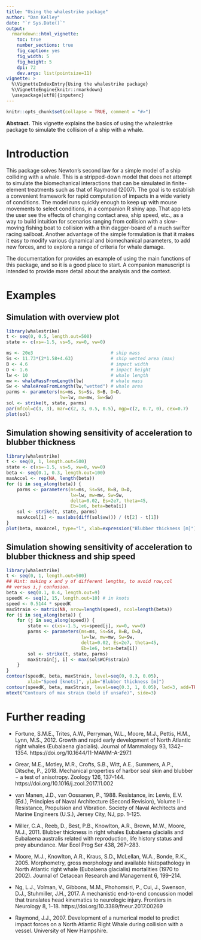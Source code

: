 ```yaml
---
title: "Using the whalestrike package"
author: "Dan Kelley"
date: "`r Sys.Date()`"
output:
  rmarkdown::html_vignette:
    toc: true
    number_sections: true
    fig_caption: yes
    fig_width: 5
    fig_height: 5
    dpi: 72
    dev.args: list(pointsize=11)
vignette: >
  %\VignetteIndexEntry{Using the whalestrike package}
  %\VignetteEngine{knitr::rmarkdown}
  \usepackage[utf8]{inputenc}
---
```


<!-- HOW TO BUILD THE VIGNETTE. -->
<!-- 1. edit this file in vignettes/whalestrike.Rmd -->
<!-- 2. run devtools::build_vignettes() -->
<!-- 3. build the package -->


```r
knitr::opts_chunk$set(collapse = TRUE, comment = "#>")
```

**Abstract.** This vignette explains the basics of using the whalestrike
package to simulate the collision of a ship with a whale.

# Introduction

This package solves Newton's second law for a simple model of a ship colliding
with a whale. This is a stripped-down model that does not attempt to simulate
the biomechanical interactions that can be simulated in finite-element
treatments such as that of Raymond (2007).  The goal is to establish a
convenient framework for rapid computation of impacts in a wide variety of
conditions. The model runs quickly enough to keep up with mouse movements to
select conditions, in a companion R shiny app. That app lets the user see the
effects of changing contact area, ship speed, etc., as a way to build intuition
for scenarios ranging from collision with a slow-moving fishing boat to
collision with a thin dagger-board of a much swifter racing sailboat. Another
advantage of the simple formulation is that it makes it easy to modify various
dynamical and biomechanical parameters, to add new forces, and to explore a
range of criteria for whale damage.

The documentation for \code{\link{strike}} provides an example of using the
main functions of this package, and so it is a good place to start. A companion
manuscript is intended to provide more detail about the analysis and the
context.

# Examples

## Simulation with overview plot

```r
library(whalestrike)
t <- seq(0, 0.5, length.out=500)
state <- c(xs=-1.5, vs=5, xw=0, vw=0)

ms <- 20e3                             # ship mass
Ss <- 11.73*(2*1.58+4.63)              # ship wetted area (max)
B <- 4.6                               # impact width
D <- 1.6                               # impact height
lw <- 10                               # whale length
mw <- whaleMassFromLength(lw)          # whale mass
Sw <- whaleAreaFromLength(lw,"wetted") # whale area
parms <- parameters(ms=ms, Ss=Ss, B=B, D=D,
                    lw=lw, mw=mw, Sw=Sw)
sol <- strike(t, state, parms)
par(mfcol=c(3, 3), mar=c(2, 3, 0.5, 0.5), mgp=c(2, 0.7, 0), cex=0.7)
plot(sol)
```

## Simulation showing sensitivity of acceleration to blubber thickness

```r
library(whalestrike)
t <- seq(0, 1, length.out=500)
state <- c(xs=-1.5, vs=5, xw=0, vw=0)
beta <- seq(0.1, 0.3, length.out=100)
maxAccel <- rep(NA, length(beta))
for (i in seq_along(beta)) {
    parms <- parameters(ms=ms, Ss=Ss, B=B, D=D,
                        lw=lw, mw=mw, Sw=Sw,
                        delta=0.02, Es=2e7, theta=45,
                        Eb=1e6, beta=beta[i])
    sol <- strike(t, state, parms)
    maxAccel[i] <- max(abs(diff(sol$vw))) / (t[2] - t[1])
}
plot(beta, maxAccel, type="l", xlab=expression("Blubber thickness [m]"), ylab="Max. Acceleration [m/s^2]")
```

## Simulation showing sensitivity of acceleration to blubber thickness and ship speed

```r
library(whalestrike)
t <- seq(0, 1, length.out=500)
## Hint: making x and y of different lengths, to avoid row,col
## versus i,j confusion.
beta <- seq(0.1, 0.4, length.out=9)
speedK <- seq(2, 15, length.out=10) # in knots
speed <- 0.5144 * speedK
maxStrain <- matrix(NA, nrow=length(speed), ncol=length(beta))
for (i in seq_along(beta)) {
    for (j in seq_along(speed)) {
        state <- c(xs=-1.5, vs=speed[j], xw=0, vw=0)
        parms <- parameters(ms=ms, Ss=Ss, B=B, D=D,
                            lw=lw, mw=mw, Sw=Sw,
                            delta=0.02, Es=2e7, theta=45,
                            Eb=1e6, beta=beta[i])
        sol <- strike(t, state, parms)
        maxStrain[j, i] <- max(sol$WCF$strain)
    }
}
contour(speedK, beta, maxStrain, level=seq(0, 0.3, 0.05),
        xlab="Speed [knots]", ylab="Blubber thickness [m]")
contour(speedK, beta, maxStrain, level=seq(0.3, 1, 0.05), lwd=3, add=TRUE)
mtext("Contours of max strain (bold if unsafe)", side=3)
```


# Further reading

* Fortune, S.M.E., Trites, A.W., Perryman, W.L., Moore, M.J., Pettis, H.M.,
  Lynn, M.S., 2012. Growth and rapid early development of North Atlantic right
  whales (Eubalaena glacialis). Journal of Mammalogy 93, 1342–1354.
  https://doi.org/10.1644/11-MAMM-A-297.1

* Grear, M.E., Motley, M.R., Crofts, S.B., Witt, A.E., Summers, A.P., Ditsche,
  P., 2018. Mechanical properties of harbor seal skin and blubber − a test of
  anisotropy. Zoology 126, 137–144. https://doi.org/10.1016/j.zool.2017.11.002

* van Manen, J.D., van Oossanen, P., 1988. Resistance, in: Lewis, E.V. (Ed.),
  Principles of Naval Architecture (Second Revision), Volume II - Resistance,
  Propulsion and Vibration. Society of Naval Architects and Marine Engineers
  (U.S.), Jersey City, NJ, pp. 1–125.

* Miller, C.A., Reeb, D., Best, P.B., Knowlton, A.R., Brown, M.W., Moore, M.J., 2011.
  Blubber thickness in right whales Eubalaena glacialis and Eubalaena
  australis related with reproduction, life history status and prey
  abundance. Mar Ecol Prog Ser 438, 267–283.

* Moore, M.J., Knowlton, A.R., Kraus, S.D., McLellan, W.A., Bonde, R.K., 2005.
  Morphometry, gross morphology and available histopathology in North Atlantic
  right whale (Eubalaena glacialis) mortalities (1970 to 2002). Journal of
  Cetacean Research and Management 6, 199–214.

* Ng, L.J., Volman, V., Gibbons, M.M., Phohomsiri, P., Cui, J., Swenson, D.J.,
  Stuhmiller, J.H., 2017. A mechanistic end-to-end concussion model that
  translates head kinematics to neurologic injury. Frontiers in Neurology 8,
  1–18. https://doi.org/10.3389/fneur.2017.00269

* Raymond, J.J., 2007. Development of a numerical model to predict impact
  forces on a North Atlantic Right Whale during collision with a vessel.
  University of New Hampshire.

